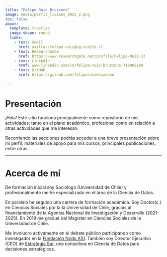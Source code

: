```yaml
---
title: "Felipe Ruiz Bruzzone"
image: media/perfil_liviana_2025_2.png
toc: false
about:
  template: trestles
  image-shape: round
  links:
    - text: Gmail
      href: mailto::felipe.ruiz@ug.uchile.cl
    - text: ResearchGate
      href: https://www.researchgate.net/profile/Felipe-Ruiz-13     
    - text: LinkedIn
      href: www.linkedin.com/in/felipe-ruiz-bruzzone-71b068169
    - text: GitHub
      href: https://github.com/feliperuizbruzzone

---
```

# Presentación

¡Hola! Este sitio funciona principalmente como repositorio de mis actividades; tanto en el plano académico, profesional como en relación a otras actividades que me interesan. 

Recorriendo las secciones podrás acceder a una breve presentación sobre mi perfil, materiales de apoyo para mis cursos, principales publicaciones, entre otras.

---
# Acerca de mí
De formación inicial soy Sociólogo (Universidad de Chile) y profesionalmente me he especializado en el área de la Ciencia de Datos.

En paralelo he seguido una carrera de formación académica. Soy Doctor(c.) en Ciencias Sociales por la la Universidad de Chile, gracias al financiamiento de la Agencia Nacional de Investigación y Desarrollo (2021-2025). En 2019 me gradué del Magíster en Ciencias Sociales de la Universidad de Chile.

Me involucro activamente en el debate público participando como investigador en la [Fundación Nodo XXI](https://www.nodoxxi.cl/). También soy Director Ejecutivo (CEO) de [Estrategia Sur](https://estrategiasur.cl/), una consultora en Ciencia de Datos para decisiones estratégicas.